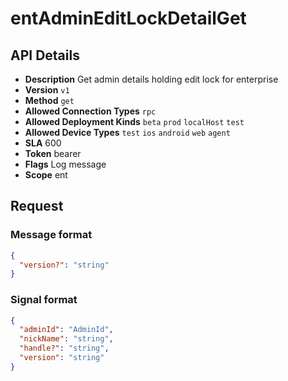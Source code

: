 # entAdminEditLockDetailGet

## API Details

- **Description** Get admin details holding edit lock for enterprise
- **Version** `v1`
- **Method** `get`
- **Allowed Connection Types** `rpc` 
- **Allowed Deployment Kinds** `beta` `prod` `localHost` `test` 
- **Allowed Device Types** `test` `ios` `android` `web` `agent` 
- **SLA** 600
- **Token** bearer
- **Flags** Log message
- **Scope** ent


## Request

### Message format

```json
{
  "version?": "string"
}
```

### Signal format

```json
{
  "adminId": "AdminId",
  "nickName": "string",
  "handle?": "string",
  "version": "string"
}
```

